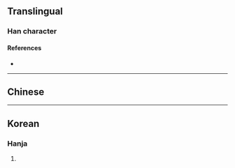 {{character info}}
==Translingual==

===Han character===
{{Han char|rn=9|rad=人|as=03|sn=5|four=|canj=OMD|ids=⿰亻于}}

====References====
* {{Han ref|kx=0094.051|dkj=|dj=|hdz=|uh=3435|ud=13365|bh=|bd=}}

----

==Chinese==
{{zh-see|儒|rocs}}

----

==Korean==

===Hanja===
{{ko-hanja|선비|유}}

# {{rfdef|ko|sort=人03}}